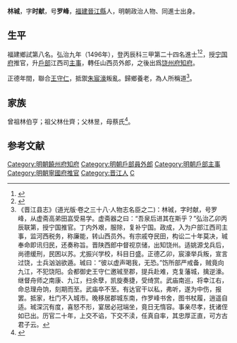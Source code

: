 {{明清人物信息框
| 姓名 = 林珹
| 原名 =
| 圖片名稱= 
| 圖片大小 =
| 圖片說明 = 
| 最高職務 =
| 國家 = 大明 
| 爵位 =
| 籍貫 = 福建泉州府晉江縣
| 族裔 = 
| 字號 = 
| 諡號 =
| 出生日期 = 生年不詳
| 出生地點 = <!---福建泉州府晉江縣--->
| 逝世日期 = 卒年不詳 
| 逝世地點 =
| 墓葬 =
| 配偶 = 
| 親屬 = 
| 出身 =
* 弘治九年丙辰科同進士出身
| 經歷 =
| 著作 =  
}}
'''林珹'''，字'''时献'''，号'''罗峰'''，[[福建|福建]][[晉江縣|晉江縣]]人，明朝政治人物、同進士出身。

== 生平 ==
福建鄉試第八名。弘治九年（1496年），登丙辰科三甲第二十四名進士<ref>{{Cite book|title=《[[皇明贡举考|皇明贡举考]]》卷五|last=（明）[[张朝瑞|张朝瑞]]|first=|publisher=《续修四库全书》史部第828册|year=|isbn=|location=|pages=}}</ref><ref>{{Cite book|title=贡举志五种 上|last=鲁小俊，江俊伟著|first=|publisher=武汉：武汉大学出版社|year=2009|isbn=978-7-307-07043-1|location=|pages=}}</ref>，授[[宁国府|宁国府]]推官，升[[戶部|戶部]]江西司[[主事|主事]]，轉任山西员外郎，之後出爲[[饶州府|饶州府]][[知府|知府]]。

正德年間，聯合[[王守仁|王守仁]]，抵禦[[朱宸濠|朱宸濠]]叛亂。歸鄉養老，為人所稱道<ref>《晋江县志》(道光版·卷之三十八·人物志名臣之二)：林珹，字时献，号罗峰，从虚斋高弟田嵓受易学。虚斋器之曰：“吾泉后进其在斯乎？”弘治乙卯丙辰联第，授宁国推官。丁内外艰，服除，复补宁国。政成，入为户部江西司主事，监河西税务，称廉能，转山西员外。有宗戚夺民田，构讼二十年莫决，珹奉命即讯归民，还奏称旨。晋陕西郎中督视京储，出知饶州。适姚源戈兵后，尚德缓刑，民困以苏。尤振兴学校，科目日盛。正德乙卯，宸濠举兵叛，宣言过饶，士兵汹汹欲遁。珹曰：“彼以虚声喝我，无恐。”饬所部严戒备，贼竟向九江，不犯饶阳。会都御史王守仁邀珹至郡，提兵赴难，克复藩城，擒逆濠。继督舟师之南康、九江，扫余孽，凯旋奏捷，受绮赏。武庙南巡，将幸江右，命总理舟饷，刻期而至。武庙卒不至。有达官干以私，弗听，遂为中伤，报罢。抵家，杜门不入城市。晚移居郡城东南，作罗峰书舍，图书杖履，逍遥自适。珹深沉有度，喜怒不形，宴居必冠端坐，竟日无惰容。事亲尽孝，抚诸侄如已出。历官二十年，上交不谄，下交不渎，任真自率，其忠厚正直，可方古君子云。</ref>。

==家族==
曾祖林伯亨；祖父林仕齊；父林昱，母蔡氏<ref>{{Cite book|title=天一阁藏明代科举录选刊 登科录 点校本|last=龚延明主编|first=|publisher=宁波出版社|year=2016|isbn=978-7-5526-2320-8|location=宁波|pages=|quote=《明代登科錄彙編》之《弘治九年進士登科錄》}}</ref>。

==参考文献==
{{reflist}}

{{弘治九年丙辰科殿試金榜}}
{{DEFAULTSORT:Lin林}}
[[Category:明朝饒州府知府|Category:明朝饒州府知府]]
[[Category:明朝戶部員外郎|Category:明朝戶部員外郎]]
[[Category:明朝戶部主事|Category:明朝戶部主事]]
[[Category:明朝寧國府推官|Category:明朝寧國府推官]]
[[Category:晋江人|Category:晋江人]]
[[Category:林姓|C]]
